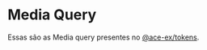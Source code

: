 
<Meta title="Features/Theme/Media Query" />

# Media Query

Essas são as Media query presentes no [@ace-ex/tokens](https://www.npmjs.com/package/@ace-ex/tokens).

<TokensGrid tokens={media} hasMediaQuery />
